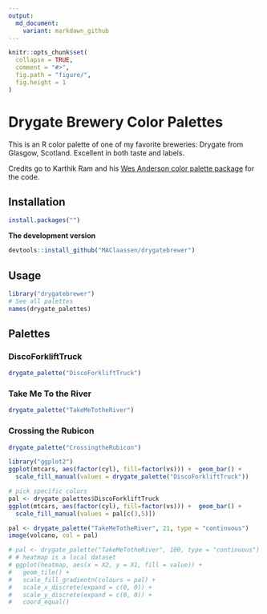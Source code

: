 ```yaml
---
output:
  md_document:
    variant: markdown_github
---
```


<!-- README.md is generated from README.Rmd. Please edit that file -->

```r
knitr::opts_chunk$set(
  collapse = TRUE,
  comment = "#>",
  fig.path = "figure/",
  fig.height = 1
)
```

# Drygate Brewery Color Palettes

<!-- ![](rushmore.jpg) -->

This is an R color palette of one of my favorite breweries: Drygate from Glasgow, Scotland. Excellent in both taste and labels. 

Credits go to Karthik Ram and his [Wes Anderson color palette package](https://github.com/karthik/wesanderson) for the code. 


## Installation

```r
install.packages("")
```
  
__The development version__

```r
devtools::install_github("MAClaassen/drygatebrewer")
```

## Usage

```r
library("drygatebrewer")
# See all palettes
names(drygate_palettes)
```

## Palettes

### DiscoForkliftTruck

```r
drygate_palette("DiscoForkliftTruck")
```

### Take Me To the River

```r
drygate_palette("TakeMeTotheRiver")
```

### Crossing the Rubicon

```r
drygate_palette("CrossingtheRubicon")
```


```r
library("ggplot2")
ggplot(mtcars, aes(factor(cyl), fill=factor(vs))) +  geom_bar() +
  scale_fill_manual(values = drygate_palette("DiscoForkliftTruck"))

# pick specific colors
pal <- drygate_palettes$DiscoForkliftTruck
ggplot(mtcars, aes(factor(cyl), fill=factor(vs))) +  geom_bar() +
  scale_fill_manual(values = pal[c(3,5)])
```

```r
pal <- drygate_palette("TakeMeTotheRiver", 21, type = "continuous")
image(volcano, col = pal)
```

```r
# pal <- drygate_palette("TakeMeTotheRiver", 100, type = "continuous")
# # heatmap is a local dataset
# ggplot(heatmap, aes(x = X2, y = X1, fill = value)) +
#   geom_tile() + 
#   scale_fill_gradientn(colours = pal) + 
#   scale_x_discrete(expand = c(0, 0)) +
#   scale_y_discrete(expand = c(0, 0)) + 
#   coord_equal() 
```
